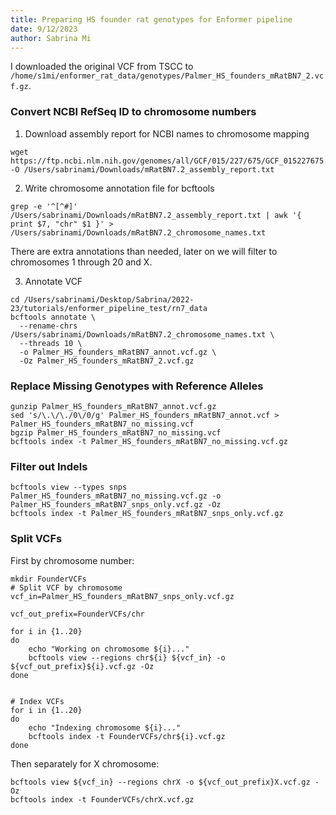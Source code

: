```yaml
---
title: Preparing HS founder rat genotypes for Enformer pipeline
date: 9/12/2023
author: Sabrina Mi
---
```


I downloaded the original VCF from TSCC to `/home/s1mi/enformer_rat_data/genotypes/Palmer_HS_founders_mRatBN7_2.vcf.gz`.


### Convert NCBI RefSeq ID to chromosome numbers

1. Download assembly report for NCBI names to chromosome mapping

```
wget https://ftp.ncbi.nlm.nih.gov/genomes/all/GCF/015/227/675/GCF_015227675.2_mRatBN7.2/GCF_015227675.2_mRatBN7.2_assembly_report.txt -O /Users/sabrinami/Downloads/mRatBN7.2_assembly_report.txt
```

2. Write chromosome annotation file for bcftools

```
grep -e '^[^#]' /Users/sabrinami/Downloads/mRatBN7.2_assembly_report.txt | awk '{ print $7, "chr" $1 }' > /Users/sabrinami/Downloads/mRatBN7.2_chromosome_names.txt

```

There are extra annotations than needed, later on we will filter to chromosomes 1 through 20 and X.

3. Annotate VCF

```
cd /Users/sabrinami/Desktop/Sabrina/2022-23/tutorials/enformer_pipeline_test/rn7_data
bcftools annotate \
  --rename-chrs /Users/sabrinami/Downloads/mRatBN7.2_chromosome_names.txt \
  --threads 10 \
  -o Palmer_HS_founders_mRatBN7_annot.vcf.gz \
  -Oz Palmer_HS_founders_mRatBN7_2.vcf.gz

```

### Replace Missing Genotypes with Reference Alleles

```
gunzip Palmer_HS_founders_mRatBN7_annot.vcf.gz
sed 's/\.\/\./0\/0/g' Palmer_HS_founders_mRatBN7_annot.vcf > Palmer_HS_founders_mRatBN7_no_missing.vcf
bgzip Palmer_HS_founders_mRatBN7_no_missing.vcf
bcftools index -t Palmer_HS_founders_mRatBN7_no_missing.vcf.gz

```

### Filter out Indels

```
bcftools view --types snps Palmer_HS_founders_mRatBN7_no_missing.vcf.gz -o Palmer_HS_founders_mRatBN7_snps_only.vcf.gz -Oz
bcftools index -t Palmer_HS_founders_mRatBN7_snps_only.vcf.gz
```

### Split VCFs

First by chromosome number:

```
mkdir FounderVCFs
# Split VCF by chromosome
vcf_in=Palmer_HS_founders_mRatBN7_snps_only.vcf.gz

vcf_out_prefix=FounderVCFs/chr

for i in {1..20}
do
    echo "Working on chromosome ${i}..."
    bcftools view --regions chr${i} ${vcf_in} -o ${vcf_out_prefix}${i}.vcf.gz -Oz
done


# Index VCFs
for i in {1..20}
do
    echo "Indexing chromosome ${i}..."
    bcftools index -t FounderVCFs/chr${i}.vcf.gz
done
```

Then separately for X chromosome:

```
bcftools view ${vcf_in} --regions chrX -o ${vcf_out_prefix}X.vcf.gz -Oz
bcftools index -t FounderVCFs/chrX.vcf.gz
```